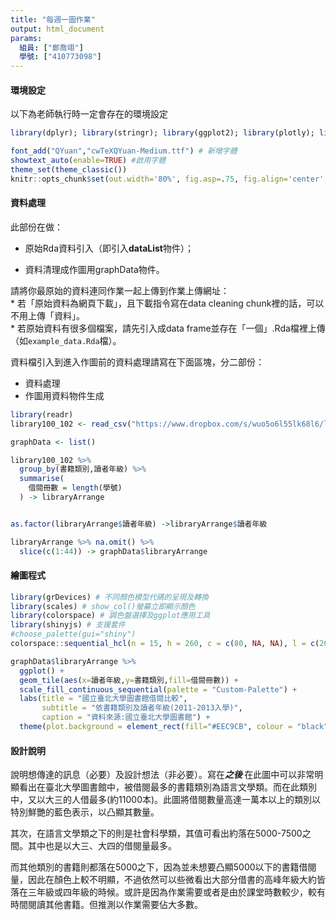 ```yaml
---
title: "每週一圖作業"
output: html_document
params:
  組員: ["鄭喬翊"]  
  學號: ["410773098"]
---
```


#### 環境設定

以下為老師執行時一定會存在的環境設定
```r
library(dplyr); library(stringr); library(ggplot2); library(plotly); library(lubridate); library(readr); library(tidyr); library(showtext)

font_add("QYuan","cwTeXQYuan-Medium.ttf") # 新增字體
showtext_auto(enable=TRUE) #啟用字體
theme_set(theme_classic())
knitr::opts_chunk$set(out.width='80%', fig.asp=.75, fig.align='center', fig.showtext=T)
```

#### 資料處理

此部份在做：

  * 原始Rda資料引入（即引入**dataList**物件）；
  
  * 資料清理成作圖用graphData物件。

請將你最原始的資料連同作業一起上傳到作業上傳網址：  
  * 若「原始資料為網頁下載」，且下載指令寫在data cleaning chunk裡的話，可以不用上傳「資料」。  
  * 若原始資料有很多個檔案，請先引入成data frame並存在「一個」.Rda檔裡上傳（如`example_data.Rda`檔）。  

資料檔引入到進入作圖前的資料處理請寫在下面區塊，分二部份：

  * 資料處理  
  * 作圖用資料物件生成
  
```r
library(readr)
library100_102 <- read_csv("https://www.dropbox.com/s/wuo5o6l55lk68l6/library100_102.csv?dl=1")

graphData <- list()

library100_102 %>%
  group_by(書籍類別,讀者年級) %>%
  summarise(
    借閱冊數 = length(學號)
  ) -> libraryArrange


as.factor(libraryArrange$讀者年級) ->libraryArrange$讀者年級

libraryArrange %>% na.omit() %>%
  slice(c(1:44)) -> graphData$libraryArrange
```

#### 繪圖程式

```r
library(grDevices) # 不同顏色模型代碼的呈現及轉換
library(scales) # show_col()螢幕立即顯示顏色
library(colorspace) # 調色盤選擇及ggplot應用工具
library(shinyjs) # 支援套件
#choose_palette(gui="shiny")
colorspace::sequential_hcl(n = 15, h = 260, c = c(80, NA, NA), l = c(20, 90), power = 1.5, register = "Custom-Palette")

graphData$libraryArrange %>%
  ggplot() +
  geom_tile(aes(x=讀者年級,y=書籍類別,fill=借閱冊數)) +
  scale_fill_continuous_sequential(palette = "Custom-Palette") +
  labs(title = "國立臺北大學圖書館借閱比較",
       subtitle = "依書籍類別及讀者年級(2011-2013入學)",
       caption = "資料來源:國立臺北大學圖書館") +
  theme(plot.background = element_rect(fill="#EEC9CB", colour = "black"))
```

#### 設計說明
說明想傳達的訊息（必要）及設計想法（非必要）。寫在***之後
*** 在此圖中可以非常明顯看出在臺北大學圖書館中，被借閱最多的書籍類別為語言文學類。而在此類別中，又以大三的人借最多(約11000本)。此圖將借閱數量高達一萬本以上的類別以特別鮮艷的藍色表示，以凸顯其數量。

其次，在語言文學類之下的則是社會科學類，其值可看出約落在5000-7500之間。其中也是以大三、大四的借閱量最多。

而其他類別的書籍則都落在5000之下，因為並未想要凸顯5000以下的書籍借閱量，因此在顏色上較不明顯，不過依然可以些微看出大部分借書的高峰年級大約皆落在三年級或四年級的時候。或許是因為作業需要或者是由於課堂時數較少，較有時間閱讀其他書籍。但推測以作業需要佔大多數。


